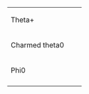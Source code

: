 {| border=0
|- style="height: 2em;"
| Theta+|| {{SubatomicParticle|Theta+}} || {{SubatomicParticle|link=yes|Theta+}}
|- style="height: 2em;"
| Charmed theta0|| {{SubatomicParticle|Charmed theta0}} || {{SubatomicParticle|link=yes|Charmed theta0}}
|- style="height: 2em;"
| Phi0|| {{SubatomicParticle|Phi0}} || {{SubatomicParticle|link=yes|Phi0}}
|- style="height: 2em;"
|}